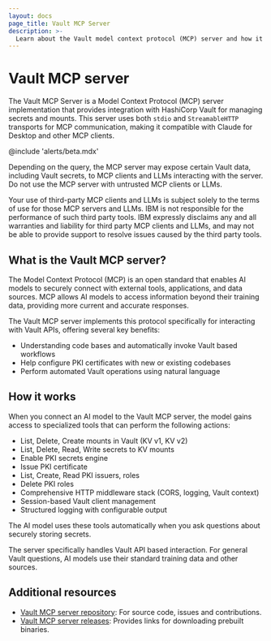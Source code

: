 ```yaml
---
layout: docs
page_title: Vault MCP Server
description: >-
  Learn about the Vault model context protocol (MCP) server and how it can help you interact with HashiCorp Vault using AI.
---
```


# Vault MCP server

The Vault MCP Server is a Model Context Protocol (MCP) server implementation that provides integration with HashiCorp Vault for managing secrets and mounts.
This server uses both `stdio` and `StreamableHTTP` transports for MCP communication, making it compatible with Claude for Desktop and other MCP clients.

@include 'alerts/beta.mdx'

<Note title="Disclaimer">

Depending on the query, the MCP server may expose certain Vault data, including Vault secrets, to MCP clients and LLMs interacting with the server. Do not use the MCP server with untrusted MCP clients or LLMs.

Your use of third-party MCP clients and LLMs is subject solely to the terms of use for those MCP servers and LLMs. IBM is not responsible for the performance of such third party tools. IBM expressly disclaims any and all warranties and liability for third party MCP clients and LLMs, and may not be able to provide support to resolve issues caused by the third party tools. 

</Note>

## What is the Vault MCP server?

The Model Context Protocol (MCP) is an open standard that enables AI models to securely connect with external tools, applications, and data sources. MCP allows AI models to access information beyond their training data, providing more current and accurate responses.

The Vault MCP server implements this protocol specifically for interacting with Vault APIs, offering several key benefits:

- Understanding code bases and automatically invoke Vault based workflows
- Help configure PKI certificates with new or existing codebases
- Perform automated Vault operations using natural language

## How it works

When you connect an AI model to the Vault MCP server, the model gains access to specialized tools that can perform the following actions:

- List, Delete, Create mounts in Vault (KV v1, KV v2)
- List, Delete, Read, Write secrets to KV mounts
- Enable PKI secrets engine
- Issue PKI certificate
- List, Create, Read PKI issuers, roles
- Delete PKI roles
- Comprehensive HTTP middleware stack (CORS, logging, Vault context)
- Session-based Vault client management
- Structured logging with configurable output

The AI model uses these tools automatically when you ask questions about securely storing secrets.

The server specifically handles Vault API based interaction. For general Vault questions, AI models use their standard training data and other sources.

## Additional resources
- [Vault MCP server repository](https://github.com/hashicorp/vault-mcp-server): For source code, issues and contributions.
- [Vault MCP server releases](https://releases.hashicorp.com/vault-mcp-server): Provides links for downloading prebuilt binaries.
